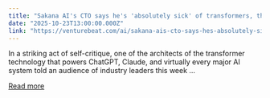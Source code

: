 ```yaml
---
title: "Sakana AI's CTO says he's 'absolutely sick' of transformers, the tech that powers every major AI model"
date: "2025-10-23T13:00:00.000Z"
link: "https://venturebeat.com/ai/sakana-ais-cto-says-hes-absolutely-sick-of-transformers-the-tech-that-powers"
---
```


In a striking act of self-critique, one of the architects of the transformer technology that powers ChatGPT, Claude, and virtually every major AI system told an audience of industry leaders this week ...

[Read more](https://venturebeat.com/ai/sakana-ais-cto-says-hes-absolutely-sick-of-transformers-the-tech-that-powers)
